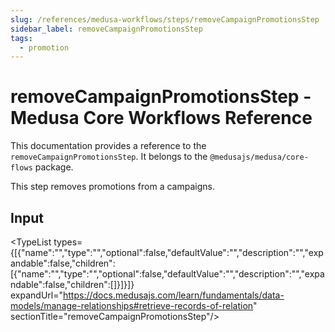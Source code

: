 ```yaml
---
slug: /references/medusa-workflows/steps/removeCampaignPromotionsStep
sidebar_label: removeCampaignPromotionsStep
tags:
  - promotion
---
```



# removeCampaignPromotionsStep - Medusa Core Workflows Reference

This documentation provides a reference to the `removeCampaignPromotionsStep`. It belongs to the `@medusajs/medusa/core-flows` package.

This step removes promotions from a campaigns.

## Input

<TypeList types={[{"name":"","type":"","optional":false,"defaultValue":"","description":"","expandable":false,"children":[{"name":"","type":"","optional":false,"defaultValue":"","description":"","expandable":false,"children":[]}]}]} expandUrl="https://docs.medusajs.com/learn/fundamentals/data-models/manage-relationships#retrieve-records-of-relation" sectionTitle="removeCampaignPromotionsStep"/>
